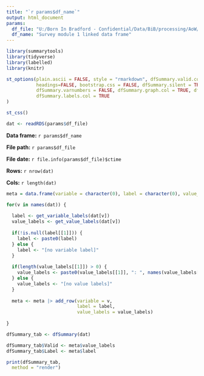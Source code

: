```yaml
---
title: "`r params$df_name`"
output: html_document
params:
  df_file: "U:/Born In Bradford - Confidential/Data/BiB/processing/AoW/survey/data/aow_survey_module1_linked.rds"
  df_name: "Survey module 1 linked data frame"
---
```


```r
library(summarytools)
library(tidyverse)
library(labelled)
library(knitr)

st_options(plain.ascii = FALSE, style = "rmarkdown", dfSummary.valid.col = TRUE, footnote = NA,
           headings=FALSE, bootstrap.css = FALSE, dfSummary.silent = TRUE, dfSummary.na.col = TRUE,
           dfSummary.varnumbers = FALSE, dfSummary.graph.col = TRUE, dfSummary.graph.magnif = 0.6,
           dfSummary.labels.col = TRUE
)

st_css()

dat <- readRDS(params$df_file)

```


**Data frame:** `r params$df_name`

**File path:** `r params$df_file`

**File date:** `r file.info(params$df_file)$ctime`

**Rows:** `r nrow(dat)`

**Cols:** `r length(dat)`


```r

meta = data.frame(variable = character(0), label = character(0), value_labels = character(0))

for(v in names(dat)) {
  
  label <- get_variable_labels(dat[v])
  value_labels <- get_value_labels(dat[v])
  
  if(!is.null(label[[1]])) {
    label <- paste0(label)
  } else {
    label <- "[no variable label]"
  }
  
  if(length(value_labels[[1]]) > 0) {
    value_labels <- paste0(value_labels[[1]], ": ", names(value_labels[[1]]), collapse = "<br>")
  } else {
    value_labels <- "[no value labels]"
  }
  
  meta <- meta |> add_row(variable = v,
                          label = label,
                          value_labels = value_labels)
  
}


```



```r

dfSummary_tab <- dfSummary(dat)

dfSummary_tab$Valid <- meta$value_labels
dfSummary_tab$Label <- meta$label

print(dfSummary_tab,
  method = "render")


```
